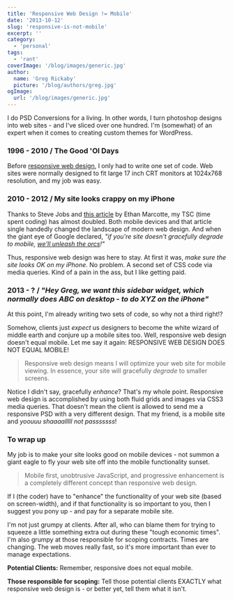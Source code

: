 ```yaml
---
title: 'Responsive Web Design != Mobile'
date: '2013-10-12'
slug: 'responsive-is-not-mobile'
excerpt: ''
category:
  - 'personal'
tags:
  - 'rant'
coverImage: '/blog/images/generic.jpg'
author:
  name: 'Greg Rickaby'
  picture: '/blog/authors/greg.jpg'
ogImage:
  url: '/blog/images/generic.jpg'
---
```


I do PSD Conversions for a living. In other words, I turn photoshop designs into web sites - and I've sliced over one hundred. I'm (somewhat) of an expert when it comes to creating custom themes for WordPress.

### 1996 - 2010 / The Good 'Ol Days

Before [responsive web design](https://en.wikipedia.org/wiki/Responsive_web_design), I only had to write one set of code. Web sites were normally designed to fit large 17 inch CRT monitors at 1024x768 resolution, and my job was easy.

### 2010 - 2012 / My site looks crappy on my iPhone

Thanks to Steve Jobs and [this article](http://alistapart.com/article/responsive-web-design) by Ethan Marcotte, my TSC (time spent coding) has almost doubled. Both mobile devices and that article single handedly changed the landscape of modern web design. And when the giant eye of Google declared, _"if you're site doesn't gracefully degrade to mobile, [we'll unleash the orcs](http://googlewebmastercentral.blogspot.ch/2012/06/recommendations-for-building-smartphone.html)!"_

Thus, responsive web design was here to stay. At first it was, *make sure the site looks OK on my iPhone*. No problem. A second set of CSS code via media queries. Kind of a pain in the ass, but I like getting paid.

### 2013 - ? / *"Hey Greg, we want this sidebar widget, which normally does ABC on desktop - to do XYZ on the iPhone"*

At this point, I'm already writing two sets of code, so why not a third right!?

Somehow, clients just *expect* us designers to become the white wizard of middle earth and conjure up a mobile sites too. Well, responsive web design doesn't equal mobile. Let me say it again: RESPONSIVE WEB DESIGN DOES NOT EQUAL MOBILE!

> Responsive web design means I will optimize your web site for mobile viewing. In essence, your site will gracefully _degrade_ to smaller screens.

Notice I didn't say, gracefully *enhance*? That's my whole point. Responsive web design is accomplished by using both fluid grids and images via CSS3 media queries. That doesn't mean the client is allowed to send me a responsive PSD with a very different design. That my friend, is a mobile site and _yoouuu shaaaalllll not passsssss_!

### To wrap up

My job is to make your site looks good on mobile devices - not summon a giant eagle to fly your web site off into the mobile functionality sunset.

> Mobile first, unobtrusive JavaScript, and progressive enhancement is a completely different concept than responsive web design.

If I (the coder) have to "enhance" the functionality of your web site (based on screen-width), and if that functionality is so important to you, then I suggest you pony up - and pay for a separate mobile site.

I'm not just grumpy at clients. After all, who can blame them for trying to squeeze a little something extra out during these "tough economic times". I'm also grumpy at those responsible for scoping contracts. Times are changing. The web moves really fast, so it's more important than ever to manage expectations.

**Potential Clients:** Remember, responsive does not equal mobile.

**Those responsible for scoping:** Tell those potential clients EXACTLY what responsive web design is - or better yet, tell them what it isn't.
